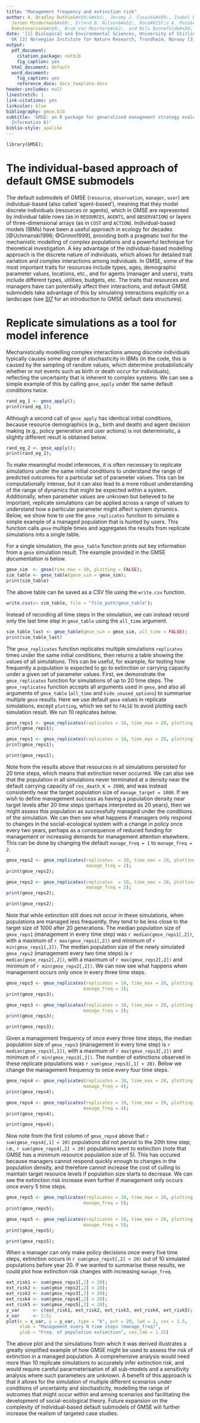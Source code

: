 ```yaml
---
title: "Management frequency and extinction risk"
author: A. Bradley Duthie&#xb9;&#xb3;, Jeremy J. Cusack&#xb9;, Isabel L. Jones&#xb9;,
  Jeroen Minderman&#xb9;, Erlend B. Nilsen&#xb2;, Roc&#0237;o A. Pozo&#xb9;, O. Sarobidy
  Rakotonarivo&#xb9;, Bram Van Moorter&#xb2;, and Nils Bunnefeld&#xb9;
date: '[1] Biological and Environmental Sciences, University of Stirling, Stirling,
  UK [2] Norwegian Institute for Nature Research, Trondheim, Norway [3] alexander.duthie@stir.ac.uk'
output:
  pdf_document:
    citation_package: natbib
    fig_caption: yes
  html_document: default
  word_document:
    fig_caption: yes
    reference_docx: docx_template.docx
header-includes: null
linestretch: 1
link-citations: yes
linkcolor: blue
bibliography: gmse.bib
subtitle: 'GMSE: an R package for generalised management strategy evaluation (Supporting
  Information 6)'
biblio-style: apalike
---
```


```r
library(GMSE);
```

The individual-based approach of default GMSE submodels
================================================================================

The default submodels of GMSE (`resource`, `observation`, `manager`, `user`) are individual-based (also called 'agent-based'), meaning that they model discrete individuals (resources or agents), which in GMSE are represented by individual table rows (as in `RESOURCES`, `AGENTS`, and `OBSERVATION`) or layers of three-dimensional arrays (as in `COST` and `ACTION`). Individual-based models (IBMs) have been a useful approach in ecology for decades [@Uchmanski1996; @Grimm1999], providing both a pragmatic tool for the mechanistic modelling of complex populations and a powerful technique for theoretical investigation. A key advantage of the individual-based modelling approach is the discrete nature of individuals, which allows for detailed trait variation and complex interactions among individuals. In GMSE, some of the most important traits for resources include types, ages, demographic parameter values, locations, etc., and for agents (manager and users), traits include different types, utilities, budgets, etc. The traits that resources and managers have can potentially affect their interactions, and default GMSE submodels take advantage of this by simulating interactions explicitly on a landscape (see [SI7](SI7.pdf) for an introduction to GMSE default data structures).

Replicate simulations as a tool for model inference
================================================================================

Mechanistically modelling complex interactions among discrete individuals typically causes some degree of stochasticity in IBMs (in the code, this is caused by the sampling of random values, which determine probabilistically whether or not events such as birth or death occur for individuals), reflecting the uncertainty that is inherent to complex systems. We can see a simple example of this by calling `gmse_apply` under the same default conditions twice.

```r
rand_eg_1 <- gmse_apply();
print(rand_eg_1);
```

Although a second call of `gmse_apply` has identical initial conditions, because resource demographics (e.g., birth and death) and agent decision making (e.g., policy generation and user actions) is not deterministic, a slightly different result is obtained below.

```r
rand_eg_2 <- gmse_apply();
print(rand_eg_2);
```

To make meaningful model inferences, it is often necessary to replicate simulations under the same initial conditions to understand the range of predicted outcomes for a particular set of parameter values. This can be computationally intense, but it can also lead to a more robust understanding of the range of dynamics that might be expected within a system. Additionally, when parameter values are unknown but believed to be important, replicate simulations can be applied across a range of values to understand how a particular parameter might affect system dynamics. Below, we show how to use the `gmse_replicates` function to simulate a simple example of a managed population that is hunted by users. This function calls `gmse` multiple times and aggregates the results from replicate simulations into a single table.

For a single simulation, the `gmse_table` function prints out key information from a `gmse` simulation result. The example provided in the GMSE documentation is below.

```r
gmse_sim  <- gmse(time_max = 10, plotting = FALSE);
sim_table <- gmse_table(gmse_sim = gmse_sim);
print(sim_table)
```

The above table can be saved as a CSV file using the `write.csv` function.

```r
write.csv(x= sim_table, file = "file_path/gmse_table");
```

Instead of recording all time steps in the simulation, we can instead record only the last time step in `gmse_table` using the `all_time` argument. 

```r
sim_table_last <- gmse_table(gmse_sim = gmse_sim, all_time = FALSE);
print(sim_table_last)
```

The `gmse_replicates` function replicates multiple simulations `replicates` times under the same initial conditions, then returns a table showing the values of all simulations. This can be useful, for example, for testing how frequently a population is expected to go to extinction or carrying capacity under a given set of parameter values. First, we demonstrate the `gmse_replicates` function for simulations of up to 20 time steps. The `gmse_replicates` function accepts all arguments used in `gmse`, and also all arguments of `gmse_table` (`all_time` and `hide_unused_options`) to summarise multiple `gmse` results. Here we use default `gmse` values in replicate simulations, except `plotting`, which we set to `FALSE` to avoid plotting each simulation result. We run 10 replicates below.

```r
gmse_reps1 <- gmse_replicates(replicates = 10, time_max = 20, plotting = FALSE);
print(gmse_reps1);
```

```r
gmse_reps1 <- gmse_replicates(replicates = 10, time_max = 20, plotting = FALSE);
print(gmse_reps1);
```

```r
print(gmse_reps1);
```

Note from the results above that resources in all simulations persisted for 20 time steps, which means that extinction never occurred. We can also see that the population in all simulations never terminated at a density near the default carrying capacity of `res_death_K = 2000`, and was instead consistently near the target population size of `manage_target = 1000`. If we wish to define management success as having a population density near target levels after 20 time steps (perhaps interpreted as 20 years), then we might assess this population as successfully managed under the conditions of the simulation. We can then see what happens if managers only respond to changes in the social-ecological system with a change in policy once every two years, perhaps as a consequence of reduced funding for management or increasing demands for management attention elsewhere. This can be done by changing the default `manage_freq = 1` to `manage_freq = 2`.

```r
gmse_reps2 <- gmse_replicates(replicates  = 10, time_max = 20, plotting = FALSE,
                              manage_freq = 2);
print(gmse_reps2);
```

```r
gmse_reps2 <- gmse_replicates(replicates  = 10, time_max = 20, plotting = FALSE, 
                              manage_freq = 2);
print(gmse_reps2);
```

```r
print(gmse_reps2);
```

Note that while extinction still does not occur in these simulations, when populations are managed less frequently, they tend to be less close to the target size of 1000 after 20 generations. The median population size of `gmse_reps1` (management in every time step) was `r median(gmse_reps1[,2])`, with a maximum of `r max(gmse_reps1[,2])` and minimum of `r min(gmse_reps1[,2])`. The median population size of the newly simulated `gmse_reps2` (management every two time steps) is `r median(gmse_reps2[,2])`, with a maximum of `r max(gmse_reps2[,2])` and minimum of `r min(gmse_reps2[,2])`. We can now see what happens when management occurs only once in every three time steps.

```r
gmse_reps3 <- gmse_replicates(replicates = 10, time_max = 20, plotting = FALSE,
                             manage_freq = 3);
print(gmse_reps3);
```

```r
gmse_reps3 <- gmse_replicates(replicates = 10, time_max = 20, plotting = FALSE, 
                             manage_freq = 3);
print(gmse_reps3);
```

```r
print(gmse_reps3);
```

Given a management frequency of once every three time steps, the median population size of `gmse_reps3` (management in every time step) is `r median(gmse_reps3[,2])`, with a maximum of `r max(gmse_reps3[,2])` and minimum of `r min(gmse_reps3[,2])`. The number of extinctions observed in these replicate populations was `r sum(gmse_reps3[,1] < 20)`. Below we change the management frequency to once every four time steps.

```r
gmse_reps4 <- gmse_replicates(replicates = 10, time_max = 20, plotting = FALSE,
                             manage_freq = 4);
print(gmse_reps4);
```

```r
gmse_reps4 <- gmse_replicates(replicates = 10, time_max = 20, plotting = FALSE, 
                             manage_freq = 4);
print(gmse_reps4);
```

```r
print(gmse_reps4);
```

Now note from the first column of `gmse_reps4` above that `r sum(gmse_reps4[,1] < 20)` populations did not persist to the 20th time step; i.e., `r sum(gmse_reps4[,2] < 20)` populations went to extinction (note that GMSE has a minimum resource population size of 5). This has occured because managers cannot respond quickly enough to changes in the population density, and therefore cannot increase the cost of culling to maintain target resource levels if population size starts to decrease. We can see the extinction risk increase even further if management only occurs once every 5 time steps.

```r
gmse_reps5 <- gmse_replicates(replicates = 10, time_max = 20, plotting = FALSE,
                             manage_freq = 5);
print(gmse_reps5);
```

```r
gmse_reps5 <- gmse_replicates(replicates = 10, time_max = 20, plotting = FALSE, 
                             manage_freq = 5);
print(gmse_reps5);
```

```r
print(gmse_reps5);
```

When a manager can only make policy decisions once every five time steps, extinction occurs in `r sum(gmse_reps5[,2] < 20)` out of 10 simulated populations before year 20. If we wanted to summarise these results, we could plot how extinction risk changes with increasing `manage_freq`.

```r
ext_risk1 <- sum(gmse_reps1[,2] < 20);
ext_risk2 <- sum(gmse_reps2[,2] < 20);
ext_risk3 <- sum(gmse_reps3[,2] < 20);
ext_risk4 <- sum(gmse_reps4[,2] < 20);
ext_risk5 <- sum(gmse_reps5[,2] < 20);
y_var     <- c(ext_risk1, ext_risk2, ext_risk3, ext_risk4, ext_risk5);
x_var     <- 1:5;
plot(x = x_var, y = y_var, type = "b", pch = 20, lwd = 2, cex = 1.5,
     xlab = "Management every N time steps (manage_freq)",
     ylab = "Freq. of population extinction", cex.lab = 1.25)
```

The above plot and the simulations from which it was derived illustrates a greatly simplified example of how GMSE might be used to assess the risk of extinction in a managed population. A comprehensive analysis would need more than 10 replicate simulations to accurately infer extinction risk, and would require careful pararmeterisation of all sub-models and a sensitivity analysis where such parameters are unknown. A benefit of this approach is that it allows for the simulation of multiple different scenarios under conditions of uncertainty and stochasticity, modelling the range of outcomes that might occur within and among scenarios and facilitating the development of social-ecological theory. Future expansion on the complexity of individual-based default submodels of GMSE will further increase the realism of targeted case studies.




